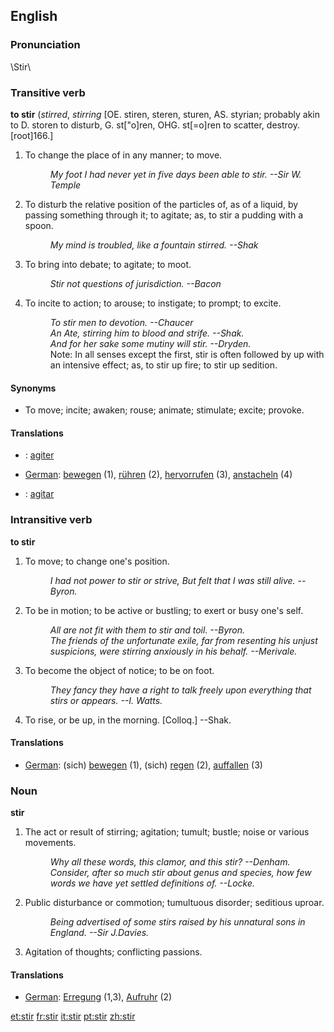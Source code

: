 ==English==
===Pronunciation===
\Stir\

===Transitive verb===
'''to stir''' (''stirred'', ''stirring''
[OE. stiren, steren, sturen, AS. styrian;
probably akin to D. storen to disturb, G. st["o]ren, OHG.
st[=o]ren to scatter, destroy. [root]166.]

# To change the place of in any manner; to move.
#:''My foot I had never yet in five days been able to stir.  --Sir W. Temple''
# To disturb the relative position of the particles of, as of a liquid, by passing something through it; to agitate; as, to stir a pudding with a spoon.
#:''My mind is troubled, like a fountain stirred.  --Shak''
# To bring into debate; to agitate; to moot.
#:''Stir not questions of jurisdiction.   --Bacon''
# To incite to action; to arouse; to instigate; to prompt; to excite.
#:''To stir men to devotion. --Chaucer''
#:''An Ate, stirring him to blood and strife. --Shak.''
#:''And for her sake some mutiny will stir. --Dryden.''
#:Note: In all senses except the first, stir is often followed by up with an intensive effect; as, to stir up fire; to stir up sedition.

====Synonyms====
* To move; incite; awaken; rouse; animate; stimulate; excite; provoke.
====Translations====
* {{fr}} : [[agiter]]
*[[German]]: [[bewegen]] (1), [[rühren]] (2), [[hervorrufen]] (3), [[anstacheln]] (4)
* {{io}} : [[agitar]]

===Intransitive verb===
'''to stir'''
# To move; to change one's position.
#:''I had not power to stir or strive, But felt that I was still alive.  --Byron.''
# To be in motion; to be active or bustling; to exert or busy one's self.
#:''All are not fit with them to stir and toil. --Byron.''
#:''The friends of the unfortunate exile, far from resenting his unjust suspicions, were stirring anxiously in his behalf.  --Merivale.''
# To become the object of notice; to be on foot.
#:''They fancy they have a right to talk freely upon everything that stirs or appears.   --I. Watts.''
# To rise, or be up, in the morning. [Colloq.] --Shak.

====Translations====
*[[German]]: (sich) [[bewegen]] (1), (sich) [[regen]] (2), [[auffallen]] (3)

===Noun===
'''stir'''
#The act or result of stirring; agitation; tumult; bustle; noise or various movements.
#:''Why all these words, this clamor, and this stir?    --Denham.''
#:''Consider, after so much stir about genus and species, how few words we have yet settled definitions of.   --Locke.''
# Public disturbance or commotion; tumultuous disorder; seditious uproar.
#:''Being advertised of some stirs raised by his unnatural sons in England.    --Sir J.Davies.''
# Agitation of thoughts; conflicting passions.

====Translations====
*[[German]]: [[Erregung]] (1,3), [[Aufruhr]] (2)

[[et:stir]]
[[fr:stir]]
[[it:stir]]
[[pt:stir]]
[[zh:stir]]